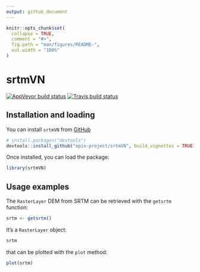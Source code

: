 ```yaml
---
output: github_document
---
```


<!-- README.md is generated from README.Rmd. Please edit that file -->

```r
knitr::opts_chunk$set(
  collapse = TRUE,
  comment = "#>",
  fig.path = "man/figures/README-",
  out.width = "100%"
)
```
# srtmVN

<!-- badges: start -->
[![AppVeyor build status](https://ci.appveyor.com/api/projects/status/github/epix-project/srtmVN?branch=master&svg=true)](https://ci.appveyor.com/project/epix-project/srtmVN)
[![Travis build status](https://travis-ci.org/epix-project/srtmVN.svg?branch=master)](https://travis-ci.org/epix-project/srtmVN)
<!-- badges: end -->

## Installation and loading

You can install `srtmVN` from [GitHub](https://github.com/epix-project/srtmVN)

```r
# install.packages("devtools")
devtools::install_github("epix-project/srtmVN", build_vignettes = TRUE)
```

Once installed, you can load the package:

```r
library(srtmVN)
```

## Usage examples

The `RasterLayer` DEM from SRTM can be retrieved with the `getsrtm` function:

```r
srtm <- getsrtm()
```

It's a `RasterLayer` object:

```r
srtm
```

that can be plotted with the `plot` method:

```r
plot(srtm)
```

